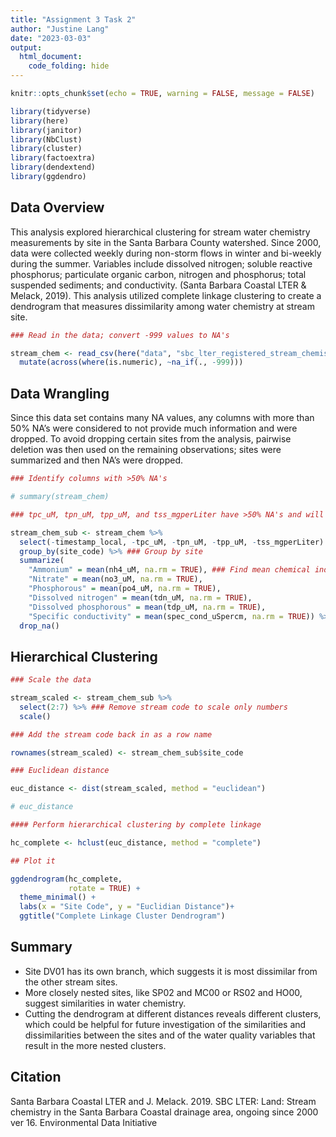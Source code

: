 ```yaml
---
title: "Assignment 3 Task 2"
author: "Justine Lang"
date: "2023-03-03"
output: 
  html_document: 
    code_folding: hide
---
```


```r
knitr::opts_chunk$set(echo = TRUE, warning = FALSE, message = FALSE)

library(tidyverse)
library(here)
library(janitor)
library(NbClust)
library(cluster)
library(factoextra)
library(dendextend)
library(ggdendro)
```

## Data Overview

This analysis explored hierarchical clustering for stream water chemistry measurements by site in the Santa Barbara County watershed. Since 2000, data were collected weekly during non-storm flows in winter and bi-weekly during the summer. Variables include dissolved nitrogen; soluble reactive phosphorus; particulate organic carbon, nitrogen and phosphorus; total suspended sediments; and conductivity. (Santa Barbara Coastal LTER & Melack, 2019). This analysis utilized complete linkage clustering to create a dendrogram that measures dissimilarity among water chemistry at stream site. 


```r
### Read in the data; convert -999 values to NA's

stream_chem <- read_csv(here("data", "sbc_lter_registered_stream_chemistry.csv")) %>% 
  mutate(across(where(is.numeric), ~na_if(., -999)))
```


## Data Wrangling

Since this data set contains many NA values, any columns with more than 50% NA's were considered to not provide much information and were dropped. To avoid dropping certain sites from the analysis, pairwise deletion was then used on the remaining observations; sites were summarized and then NA's were dropped. 

```r
### Identify columns with >50% NA's

# summary(stream_chem)

### tpc_uM, tpn_uM, tpp_uM, and tss_mgperLiter have >50% NA's and will be dropped

stream_chem_sub <- stream_chem %>% 
  select(-timestamp_local, -tpc_uM, -tpn_uM, -tpp_uM, -tss_mgperLiter) %>% 
  group_by(site_code) %>% ### Group by site
  summarize(
    "Ammonium" = mean(nh4_uM, na.rm = TRUE), ### Find mean chemical indicator across each site
    "Nitrate" = mean(no3_uM, na.rm = TRUE),
    "Phosphorous" = mean(po4_uM, na.rm = TRUE),
    "Dissolved nitrogen" = mean(tdn_uM, na.rm = TRUE),
    "Dissolved phosphorous" = mean(tdp_uM, na.rm = TRUE),
    "Specific conductivity" = mean(spec_cond_uSpercm, na.rm = TRUE)) %>% 
  drop_na()
```


## Hierarchical Clustering

```r

### Scale the data

stream_scaled <- stream_chem_sub %>% 
  select(2:7) %>% ### Remove stream code to scale only numbers
  scale()

### Add the stream code back in as a row name

rownames(stream_scaled) <- stream_chem_sub$site_code

### Euclidean distance

euc_distance <- dist(stream_scaled, method = "euclidean")

# euc_distance

#### Perform hierarchical clustering by complete linkage

hc_complete <- hclust(euc_distance, method = "complete")

## Plot it

ggdendrogram(hc_complete,
             rotate = TRUE) +
  theme_minimal() +
  labs(x = "Site Code", y = "Euclidian Distance")+
  ggtitle("Complete Linkage Cluster Dendrogram")
```


## Summary

* Site DV01 has its own branch, which suggests it is most dissimilar from the other stream sites.
* More closely nested sites, like SP02 and MC00 or RS02 and HO00, suggest similarities in water chemistry. 
* Cutting the dendrogram at different distances reveals different clusters, which could be helpful for future investigation of the similarities and dissimilarities between the sites and of the water quality variables that result in the more nested clusters. 


## Citation

Santa Barbara Coastal LTER and J. Melack. 2019. SBC LTER: Land: Stream chemistry in the Santa Barbara Coastal drainage area, ongoing since 2000 ver 16. Environmental Data Initiative











